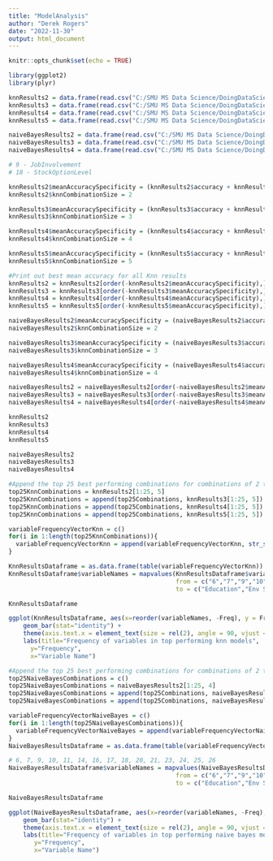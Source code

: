 ```yaml
---
title: "ModelAnalysis"
author: "Derek Rogers"
date: "2022-11-30"
output: html_document
---
```


```r
knitr::opts_chunk$set(echo = TRUE)
```

```r
library(ggplot2)
library(plyr)

knnResults2 = data.frame(read.csv("C:/SMU MS Data Science/DoingDataScience6306/EmployeeAttrition/KnnResults/Combinations2/Results2.csv"))
knnResults3 = data.frame(read.csv("C:/SMU MS Data Science/DoingDataScience6306/EmployeeAttrition/KnnResults/Combinations2/Results3.csv"))
knnResults4 = data.frame(read.csv("C:/SMU MS Data Science/DoingDataScience6306/EmployeeAttrition/KnnResults/Combinations2/Results4.csv"))
knnResults5 = data.frame(read.csv("C:/SMU MS Data Science/DoingDataScience6306/EmployeeAttrition/KnnResults/Combinations2/Results5.csv"))
```

```r
naiveBayesResults2 = data.frame(read.csv("C:/SMU MS Data Science/DoingDataScience6306/EmployeeAttrition/NaiveBayesResults/Combinations1/Results2.csv"))
naiveBayesResults3 = data.frame(read.csv("C:/SMU MS Data Science/DoingDataScience6306/EmployeeAttrition/NaiveBayesResults/Combinations1/Results3.csv"))
naiveBayesResults4 = data.frame(read.csv("C:/SMU MS Data Science/DoingDataScience6306/EmployeeAttrition/NaiveBayesResults/Combinations1/Results4.csv"))
```

```r
# 9 - JobInvolvement
# 18 - StockOptionLevel
```

```r
knnResults2$meanAccuracySpecificity = (knnResults2$accuracy + knnResults2$specificity) / 2
knnResults2$knnCombinationSize = 2

knnResults3$meanAccuracySpecificity = (knnResults3$accuracy + knnResults3$specificity) / 2
knnResults3$knnCombinationSize = 3

knnResults4$meanAccuracySpecificity = (knnResults4$accuracy + knnResults4$specificity) / 2
knnResults4$knnCombinationSize = 4

knnResults5$meanAccuracySpecificity = (knnResults5$accuracy + knnResults5$specificity) / 2
knnResults5$knnCombinationSize = 5

#Print out best mean accuracy for all Knn results
knnResults2 = knnResults2[order(-knnResults2$meanAccuracySpecificity),]
knnResults3 = knnResults3[order(-knnResults3$meanAccuracySpecificity),]
knnResults4 = knnResults4[order(-knnResults4$meanAccuracySpecificity),]
knnResults5 = knnResults5[order(-knnResults5$meanAccuracySpecificity),]
```

```r
naiveBayesResults2$meanAccuracySpecificity = (naiveBayesResults2$accuracy + naiveBayesResults2$specificity) / 2
naiveBayesResults2$knnCombinationSize = 2

naiveBayesResults3$meanAccuracySpecificity = (naiveBayesResults3$accuracy + naiveBayesResults3$specificity) / 2
naiveBayesResults3$knnCombinationSize = 3

naiveBayesResults4$meanAccuracySpecificity = (naiveBayesResults4$accuracy + naiveBayesResults4$specificity) / 2
naiveBayesResults4$knnCombinationSize = 4

naiveBayesResults2 = naiveBayesResults2[order(-naiveBayesResults2$meanAccuracySpecificity),]
naiveBayesResults3 = naiveBayesResults3[order(-naiveBayesResults3$meanAccuracySpecificity),]
naiveBayesResults4 = naiveBayesResults4[order(-naiveBayesResults4$meanAccuracySpecificity),]
```

```r
knnResults2
knnResults3
knnResults4
knnResults5

naiveBayesResults2
naiveBayesResults3
naiveBayesResults4
```

```r
#Append the top 25 best performing combinations for combinations of 2 through 5
top25KnnCombinations = knnResults2[1:25, 5]
top25KnnCombinations = append(top25Combinations, knnResults3[1:25, 5])
top25KnnCombinations = append(top25Combinations, knnResults4[1:25, 5])
top25KnnCombinations = append(top25Combinations, knnResults5[1:25, 5])
```

```r
variableFrequencyVectorKnn = c()
for(i in 1:length(top25KnnCombinations)){
  variableFrequencyVectorKnn = append(variableFrequencyVectorKnn, str_split(top25KnnCombinations[i], " ")[[1]])
}

KnnResultsDataframe = as.data.frame(table(variableFrequencyVectorKnn))
KnnResultsDataframe$variableNames = mapvalues(KnnResultsDataframe$variableFrequencyVectorKnn,
                                              from = c("6","7","9","10","11","14","16","17","18","20","21","23","24","25","26"),
                                              to = c("Education","Env Satisfaction","Job Involvement","Job Level","Job Satisfaction","Num Comp Worked","Performance Rating","Relat Satisfaction","Stock Option", "Training Times","Work Life Balance", "Years Cur Role", "Years Last Promo", "Years W/ Curr Manager", "Log(Monthly Income)"))

KnnResultsDataframe

ggplot(KnnResultsDataframe, aes(x=reorder(variableNames, -Freq), y = Freq)) + 
    geom_bar(stat="identity") +
    theme(axis.text.x = element_text(size = rel(2), angle = 90, vjust = .5)) +
    labs(title="Frequency of variables in top performing knn models", 
      y="Frequency", 
      x="Variable Name")
```

```r
#Append the top 25 best performing combinations for combinations of 2 through 5
top25NaiveBayesCombinations = c()
top25NaiveBayesCombinations = naiveBayesResults2[1:25, 4]
top25NaiveBayesCombinations = append(top25Combinations, naiveBayesResults3[1:25, 4])
top25NaiveBayesCombinations = append(top25Combinations, naiveBayesResults4[1:25, 4])
```

```r
variableFrequencyVectorNaiveBayes = c()
for(i in 1:length(top25NaiveBayesCombinations)){
  variableFrequencyVectorNaiveBayes = append(variableFrequencyVectorNaiveBayes, str_split(top25NaiveBayesCombinations[i], " ")[[1]])
}
NaiveBayesResultsDataframe = as.data.frame(table(variableFrequencyVectorNaiveBayes))

# 6, 7, 9, 10, 11, 14, 16, 17, 18, 20, 21, 23, 24, 25, 26
NaiveBayesResultsDataframe$variableNames = mapvalues(NaiveBayesResultsDataframe$variableFrequencyVectorNaiveBayes,
                                              from = c("6","7","9","10","11","14","16","17","18","20","21","23","24","25","26"),
                                              to = c("Education","Env Satisfaction","Job Involvement","Job Level","Job Satisfaction","Num Comp Worked","Performance Rating","Relat Satisfaction","Stock Option", "Training Times","Work Life Balance", "Years Cur Role", "Years Last Promo", "Years W/ Curr Manager", "Log(Monthly Income)"))

NaiveBayesResultsDataframe

ggplot(NaiveBayesResultsDataframe, aes(x=reorder(variableNames, -Freq), y = Freq)) + 
    geom_bar(stat="identity") +
    theme(axis.text.x = element_text(size = rel(2), angle = 90, vjust = .5)) +
    labs(title="Frequency of variables in top performing naive bayes models", 
       y="Frequency", 
       x="Variable Name")
```

```r

```

```r

```
